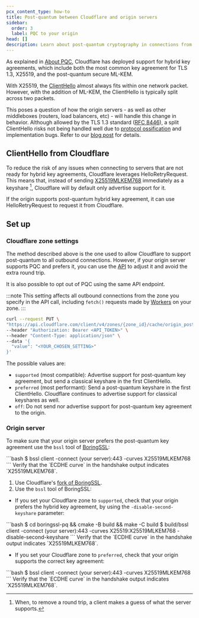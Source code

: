 ```yaml
---
pcx_content_type: how-to
title: Post-quantum between Cloudflare and origin servers
sidebar:
  order: 3
  label: PQC to your origin
head: []
description: Learn about post-quantum cryptography in connections from Cloudflare to your origin servers.
---
```



As explained in [About PQC](/ssl/post-quantum-cryptography/), Cloudflare has deployed support for hybrid key agreements, which include both the most common key agreement for TLS 1.3, X25519, and the post-quantum secure ML-KEM.

With X25519, the [ClientHello](https://www.cloudflare.com/learning/ssl/what-happens-in-a-tls-handshake/) almost always fits within one network packet. However, with the addition of ML-KEM, the ClientHello is typically split across two packets.

This poses a question of how the origin servers - as well as other middleboxes (routers, load balancers, etc) - will handle this change in behavior. Although allowed by the TLS 1.3 standard ([RFC 8446](https://www.rfc-editor.org/rfc/rfc8446.html)), a split ClientHello risks not being handled well due to [protocol ossification](https://en.wikipedia.org/wiki/Protocol_ossification) and implementation bugs. Refer to our [blog post](https://blog.cloudflare.com/post-quantum-to-origins/) for details.

## ClientHello from Cloudflare

To reduce the risk of any issues when connecting to servers that are not ready for hybrid key agreements, Cloudflare leverages HelloRetryRequest. This means that, instead of sending [X25519MLKEM768](/ssl/post-quantum-cryptography/#hybrid-key-agreement) immediately as a keyshare [^1], Cloudflare will by default only advertise support for it.

If the origin supports post-quantum hybrid key agreement, it can use HelloRetryRequest to request it from Cloudflare.

## Set up

### Cloudflare zone settings

The method described above is the one used to allow Cloudflare to support post-quantum to all outbound connections. However, if your origin server supports PQC and prefers it, you can use the [API](/api/operations/zone-cache-settings-change-origin-post-quantum-encryption-setting) to adjust it and avoid the extra round trip.

It is also possible to opt out of PQC using the same API endpoint.

:::note
This setting affects all outbound connections from the zone you specify in the API call, including `fetch()` requests made by [Workers](/workers/) on your zone.
:::

```bash
curl --request PUT \
"https://api.cloudflare.com/client/v4/zones/{zone_id}/cache/origin_post_quantum_encryption" \
--header "Authorization: Bearer <API_TOKEN>" \
--header "Content-Type: application/json" \
--data '{
  "value": "<YOUR_CHOSEN_SETTING>"
}'
```

The possible values are:
- `supported` (most compatible): Advertise support for post-quantum key agreement, but send a classical keyshare in the first ClientHello.
- `preferred` (most performant): Send a post-quantum keyshare in the first ClientHello. Cloudflare continues to advertise support for classical keyshares as well.
- `off`: Do not send nor advertise support for post-quantum key agreement to the origin.

### Origin server

To make sure that your origin server prefers the post-quantum key agreement use the `bssl` tool of [BoringSSL](https://github.com/google/boringssl):

<Example>
```bash
$ bssl client -connect (your server):443 -curves X25519MLKEM768 ```
Verify that the `ECDHE curve` in the handshake output indicates `X25519MLKEM768`.
</Example>

1. Use Cloudflare's [fork of BoringSSL](https://github.com/cloudflare/boringssl-pq).
2. Use the `bssl` tool of BoringSSL:

- If you set your Cloudflare zone to `supported`, check that your origin prefers the hybrid key agreement, by using the `-disable-second-keyshare` parameter:

<Example>
```bash
$ cd boringssl-pq && cmake -B build && make -C build
$ build/bssl client -connect (your server):443 -curves X25519:X25519MLKEM768 -disable-second-keyshare
```
Verify that the `ECDHE curve` in the handshake output indicates `X25519MLKEM768`.
</Example>

- If you set your Cloudflare zone to `preferred`, check that your origin supports the correct key agreement:

<Example>
```bash
$ bssl client -connect (your server):443 -curves X25519MLKEM768
```
Verify that the `ECDHE curve` in the handshake output indicates `X25519MLKEM768`.
</Example>

[^1]: When, to remove a round trip, a client makes a guess of what the server supports.